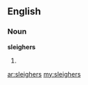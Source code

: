 ==English==

===Noun===
'''sleighers'''

# {{plural of|[[sleigher]]}}

[[ar:sleighers]]
[[my:sleighers]]